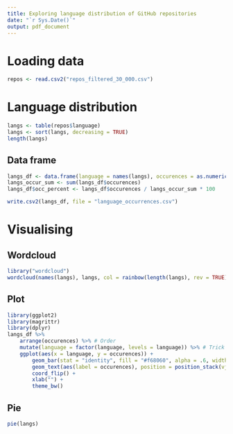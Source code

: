 ```yaml
---
title: Exploring language distribution of GitHub repositories
date: "`r Sys.Date()`"
output: pdf_document
---
```


# Loading data

```r
repos <- read.csv2("repos_filtered_30_000.csv")
```

# Language distribution
```r
langs <- table(repos$language)
langs <- sort(langs, decreasing = TRUE)
length(langs)
```

## Data frame
```r
langs_df <- data.frame(language = names(langs), occurences = as.numeric(langs))
langs_occur_sum <- sum(langs_df$occurences)
langs_df$occ_percent <- langs_df$occurences / langs_occur_sum * 100
```

```r
write.csv2(langs_df, file = "language_occurrences.csv")
```

# Visualising
## Wordcloud
```r
library("wordcloud")
wordcloud(names(langs), langs, col = rainbow(length(langs), rev = TRUE), rot.per = 0)
```

## Plot
```r
library(ggplot2)
library(magrittr)
library(dplyr)
langs_df %>%
    arrange(occurences) %>% # Order
    mutate(language = factor(language, levels = language)) %>% # Trick to apply reordering
    ggplot(aes(x = language, y = occurences)) +
        geom_bar(stat = "identity", fill = "#f68060", alpha = .6, width = .4) +
        geom_text(aes(label = occurences), position = position_stack(vjust = 0.5), color = "black") +
        coord_flip() +
        xlab("") +
        theme_bw()
```

## Pie
```r
pie(langs)
```
